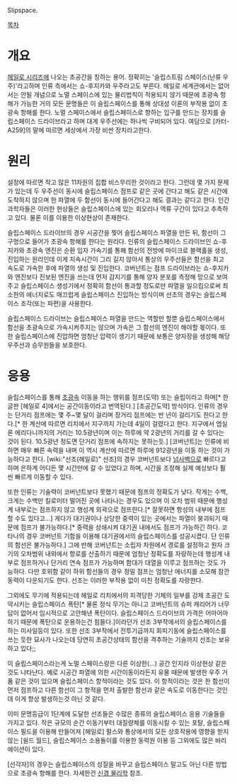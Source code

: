 Slipspace. 

[[목차]]
= 개요 =
[[헤일로 시리즈]]에 나오는 초공간을 칭하는 용어. 정확히는 '슬립스트림 스페이스(난류 우주)'라고하며 인류 측에서는 쇼-후지카와 우주라고도 부른다. 헤일로 세계관에서는 없어서는 안될 개념으로 노멀 스페이스에 있는 물리법칙이 적용되지 않기 때문에 초광속 항해가 가능한 거의 모든 문명들은 이 슬립스페이스를 통해 상대성 이론의 부작용 없이 초광속 항해를 한다. 노멀 스페이스에서 슬립스페이스로 향하는 입구를 만드는 장치를 슬립스페이스 드라이브라고 하며 대게 우주선에는 하나씩 구비되어 있다. 여담으로 [카터-A259]의 말에 따르면 세상에서 가장 비싼 장치라고한다.

= 원리 =
설정에 따르면 작고 많은 11차원의 집합 비스무리한 것이라고 한다. 그런데 몇 가지 문제가 있는데 두 우주선이 동시에 슬립스페이스 점프로 같은 곳에 간다고 해도 같은 시간에 도착하지 않으며 한 파열에 두 함선이 동시에 들어간다고 해도 결과는 같다고 한다. 인간 과학자들은 이러한 현상들은 슬립스페이스에 있는 회오리나 역류 구간이 있다고 추측하고 있다. 물론 이를 이용한 이상현상이 존재한다.

슬립스페이스 드라이브의 경우 시공간을 찢어 슬립스페이스 파열을 만든 뒤, 함선이 그 구멍으로 들어가 초광속 항해를 한다는 원리다. 인류의 슬립스페이스 드라이브인 쇼-후지카와 초광속 엔진은 순환 입자 가속기를 통해 함선의 전방에 마이크로 블랙홀을 생성, 진입하는 원리인데 이게 지속시간이 그리 길지 않아서 통상의 우주선들은 함선을 최고 속도로 가속한 후에 파열의 생성 및 진입한다. 코버넌트는 점프 드라이브라는 쇼-후지카와 엔진보다 진보된 엔진을 쓰는데 먼저 감지기를 통해 양자 분포를 측정해 망으로 보여주고 슬립스페이스 생성기에서 정확히 함선이 통과할 정도로만 파열을 일으킴으로써 최소한의 에너지로도 매끄럽게 슬립스페이스 진입하는 방식이며 선조의 경우는 슬립스페이스 조각(또는 파편)을 사용한다.

슬립스페이스 드라이브는 슬립스페이스 파열을 만드는 역할만 할뿐 슬립스페이스에서 함선을 초광속으로 가속시켜주지는 않으며 가속은 그 함선의 엔진이 해야할 몫이다. 또한 슬립스페이스에 진압하면 엄청난 압력이 생기기 때문에 보통은 양자장을 생성해 해당 우주선과 승무원들을 보호한다.

= 응용 =
슬립스페이스를 통해 [[초광속]] 이동을 하는 행위를 점프(도약) 또는 슬립이라고 하며[* 한글판 [헤일로 4]에서는 공간이동이라고 번역된다.] [초공간도약] 방식이다. 인류의 경우는 단거리 점프에는 몇 주~몇 달이 걸리며 장거리 점프에는 반 년이 걸리기도 한다고 한다.[* 한 계산에 따르면 리치에서 지구까지 가는데 4일이 걸렸다고 한다. 지구에서 엡실론 에리다니까지의 거리는 10.5광년이며 이는 하루에 약 2광년의 거리를 갈 수 있다는 것이 된다. 10.5광년 정도면 단거리 점프에 속하지는 못하는듯.] [코버넌트]는 인류에 비하면 매우 빠른 속력을 내며 이 역시 계산에 따르면 하루에 912광년을 이동 하는 것이 가능하다고 한다. [wiki:"선조(헤일로)" 선조]의 경우 코버넌트보다 [[넘사벽]]으로 빠르다고 하며 은하계 어디든 몇 시간만에 갈 수 있었다고 하며, 시간을 조정해 실제 예상보다 훨씬 빠르게 이동할 수 있다.

또한 인류는 기술력이 코버넌트보다 못했기 때문에 점프의 정확도가 낮다. 작게는 수백, 크게는 수백만 킬로미터 떨어진 곳에 나타나는 경우도 있으며 이 오차 범위 때문에 행성계 내부로는 점프하지 않고 행성계 외곽으로 점프한다.[* 잘못하면 항성의 내부에 점프할 수도 있다고...] 게다가 대기권이나 상당한 중력이 있는 곳에서는 파열이 붕괴되기 때문에 점프가 불가능하다.[* 중력을 상쇄시켜 대기권 내에서도 점프가 가능하긴 하다. 코타나의 경우 코버넌트 기함을 이용해 대기권에서의 슬립스페이스를 성공시켰다. 단 인류의 함선은 불가능하다.] 그에 반해 코버넌트는 소립자 차원에서 경로를 설정하고 원자 크기의 오차범위 내외에서 항로를 산출하기 때문에 엄청난 정확도를 자랑하는데 행성계 내부로 점프하거나 단거리 연속 점프가 가능하며 함대가 대열을 이루고 점프하는 것도 가능하다. 다만 호위함 같이 하위 함선들의 경우 정밀 점프는 엄청난 에너지를 소모해 잠깐 동력이 다운되기도 한다. 선조는 이러한 부작용 없이 미친 정확도를 자랑한다.

그외에도 무기에 적용되는데 헤일로 리치에서의 피격당한 기체의 일부를 강제 초공간 도약시키는 슬립스페이스 폭탄[* 물론 정식 무기는 아니고 코버넌트의 슈퍼 캐리어가 너무 답이 없어서 임시적으로 고안해낸 폭탄이다. 슬립스페이스 드라이브의 가격은 어마어마하기 때문에 폭탄으로 운용하는건 힘들다.]이라던가 선조 3부작에서의 슬립스페이스를 하는 미사일등이 있다. 또한 선조 3부작에서 전투기급까지 회피기동에 슬립스페이스를 쓰는 듯한 묘사가 나오는데 당연히 초공간상태의 함선을 격추하는 기술까지 선조는 보유하고 있다;;

이 슬립스페이스라는게 노멀 스페이스랑은 다른 이상한(...) 공간 인지라 이상현상 같은 것도 나타난다. 예로 시공간 파열에 의한 시간이동이라든지 유물 때문에 발생한 우주 거품 같은 것이 있으며 슬립스페이스 항적이라는 것도 있다. 이 항적이라는 것은 한 함선이 먼저 점프하고 다른 함선이 그 항적을 먼저 출발한 함선과 같은 속도로 이동한다는 것인데 이게 항상 발생하는것 아닌 것 같다.

이미 문명등급이 1단계에 도달한 선조들은 수많은 종류의 슬립스페이스 응용 기술들을 가지고 있다. 작은 규모의 순간 이동기부터 대질량체를 이동시킬 수 있는 포탈, 슬립스페이스 필드을 이용해 만들어져 [헤일로] 펄스와 통상에서의 모든 상호작용에 영향을 받지 않는 [쉴드 월드], 슬립스페이스 소용돌이를 이용한 동력원 이용 등 그외에도 많은 바리에이션이 있다.

[선각자]의 경우는 슬립스페이스의 성질을 바꾸고 슬립스페이스 말고도 아닌 다른 방법으로 초광속 항해를 한다. 자세한건 [[신경 물리학]] 참조.
